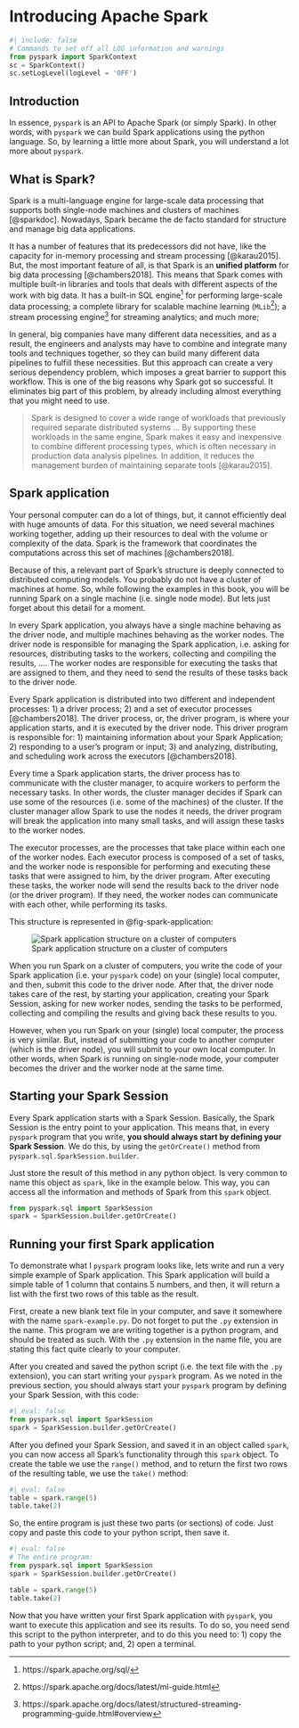
# Introducing Apache Spark

```python
#| include: false
# Commands to set off all LOG information and warnings
from pyspark import SparkContext
sc = SparkContext()
sc.setLogLevel(logLevel = 'OFF')
```


## Introduction

In essence, `pyspark` is an API to Apache Spark (or simply Spark). In other words, with `pyspark` we can build Spark applications using the python language. So, by learning a little more about Spark, you will understand a lot more about `pyspark`.

<!-- ## What is Big Data? -->

<!-- The classical question: "how much big is big?" Even today, there is no clear definition to what "big data" is. But, the most accepted one is this: "big data is any data that we can no longer store, process or manage using traditional computing methods". In other words, big data is data whose volume, complexity or diversity makes it really hard or impossible to deal with this data on a single machine, like a desktop or a laptop. -->

<!-- Realize that, the meaning of "big" can vary in this matter. It is not only the volume (how much GB, TB or PB) of the data that can build a barrier. For example, maybe the velocity is the key issue here. A lot of companies (such as Google or Facebook) need to process data in real time, as it is being generated, so they need to think in terms of continuous flows and process, rather than storing and processing this data latter [@mitsloan2013]. In contrast, maybe the problem is that we need to deal with many different kinds of data at the same time, like videos, images and tree formats (i.e. XML and JSON like structures). -->

## What is Spark?

Spark is a multi-language engine for large-scale data processing that supports both single-node machines and clusters of machines [@sparkdoc]. Nowadays, Spark became the de facto standard for structure and manage big data applications.

It has a number of features that its predecessors did not have, like the capacity for in-memory processing and stream processing [@karau2015]. But, the most important feature of all, is that Spark is an **unified platform** for big data processing [@chambers2018]. This means that Spark comes with multiple built-in libraries and tools that deals with different aspects of the work with big data. It has a built-in SQL engine[^spark-1] for performing large-scale data processing; a complete library for scalable machine learning (`MLib`[^spark-2]); a stream processing engine[^spark-3] for streaming analytics; and much more;

[^spark-1]: https://spark.apache.org/sql/

[^spark-2]: https://spark.apache.org/docs/latest/ml-guide.html

[^spark-3]: https://spark.apache.org/docs/latest/structured-streaming-programming-guide.html#overview

In general, big companies have many different data necessities, and as a result, the engineers and analysts may have to combine and integrate many tools and techniques together, so they can build many different data pipelines to fulfill these necessities. But this approach can create a very serious dependency problem, which imposes a great barrier to support this workflow. This is one of the big reasons why Spark got so successful. It eliminates big part of this problem, by already including almost everything that you might need to use.

> Spark is designed to cover a wide range of workloads that previously required separate distributed systems ... By supporting these workloads in the same engine, Spark makes it easy and inexpensive to combine different processing types, which is often necessary in production data analysis pipelines. In addition, it reduces the management burden of maintaining separate tools [@karau2015].

## Spark application

Your personal computer can do a lot of things, but, it cannot efficiently deal with huge amounts of data. For this situation, we need several machines working together, adding up their resources to deal with the volume or complexity of the data. Spark is the framework that coordinates the computations across this set of machines [@chambers2018].

Because of this, a relevant part of Spark's structure is deeply connected to distributed computing models. You probably do not have a cluster of machines at home. So, while following the examples in this book, you will be running Spark on a single machine (i.e. single node mode). But lets just forget about this detail for a moment.

In every Spark application, you always have a single machine behaving as the driver node, and multiple machines behaving as the worker nodes. The driver node is responsible for managing the Spark application, i.e. asking for resources, distributing tasks to the workers, collecting and compiling the results, .... The worker nodes are responsible for executing the tasks that are assigned to them, and they need to send the results of these tasks back to the driver node.

Every Spark application is distributed into two different and independent processes: 1) a driver process; 2) and a set of executor processes [@chambers2018]. The driver process, or, the driver program, is where your application starts, and it is executed by the driver node. This driver program is responsible for: 1) maintaining information about your Spark Application; 2) responding to a user's program or input; 3) and analyzing, distributing, and scheduling work across the executors [@chambers2018].

Every time a Spark application starts, the driver process has to communicate with the cluster manager, to acquire workers to perform the necessary tasks. In other words, the cluster manager decides if Spark can use some of the resources (i.e. some of the machines) of the cluster. If the cluster manager allow Spark to use the nodes it needs, the driver program will break the application into many small tasks, and will assign these tasks to the worker nodes.

The executor processes, are the processes that take place within each one of the worker nodes. Each executor process is composed of a set of tasks, and the worker node is responsible for performing and executing these tasks that were assigned to him, by the driver program. After executing these tasks, the worker node will send the results back to the driver node (or the driver program). If they need, the worker nodes can communicate with each other, while performing its tasks.

This structure is represented in @fig-spark-application:

![Spark application structure on a cluster of computers](../Figures/spark-application.png){#fig-spark-application fig-align="center"}


When you run Spark on a cluster of computers, you write the code of your Spark application (i.e. your `pyspark` code) on your (single) local computer, and then, submit this code to the driver node. After that, the driver node takes care of the rest, by starting your application, creating your Spark Session, asking for new worker nodes, sending the tasks to be performed, collecting and compiling the results and giving back these results to you.

However, when you run Spark on your (single) local computer, the process is very similar. But, instead of submitting your code to another computer (which is the driver node), you will submit to your own local computer. In other words, when Spark is running on single-node mode, your computer becomes the driver and the worker node at the same time.

## Starting your Spark Session

Every Spark application starts with a Spark Session. Basically, the Spark Session is the entry point to your application. This means that, in every `pyspark` program that you write, **you should always start by defining your Spark Session**. We do this, by using the `getOrCreate()` method from `pyspark.sql.SparkSession.builder`. 

Just store the result of this method in any python object. Is very common to name this object as `spark`, like in the example below. This way, you can access all the information and methods of Spark from this `spark` object.

```python
from pyspark.sql import SparkSession
spark = SparkSession.builder.getOrCreate()
```


## Running your first Spark application

To demonstrate what I `pyspark` program looks like, lets write and run a very simple example of Spark application. This Spark application will build a simple table of 1 column that contains 5 numbers, and then, it will return a list with the first two rows of this table as the result.

First, create a new blank text file in your computer, and save it somewhere with the name `spark-example.py`. Do not forget to put the `.py` extension in the name. This program we are writing together is a python program, and should be treated as such. With the `.py` extension in the name file, you are stating this fact quite clearly to your computer.

After you created and saved the python script (i.e. the text file with the `.py` extension), you can start writing your `pyspark` program. As we noted in the previous section, you should always start your `pyspark` program by defining your Spark Session, with this code:

```python
#| eval: false
from pyspark.sql import SparkSession
spark = SparkSession.builder.getOrCreate()
```

After you defined your Spark Session, and saved it in an object called `spark`, you can now access all Spark's functionality through this `spark` object. To create the table we use the `range()` method, and to return the first two rows of the resulting table, we use the `take()` method:

```python
#| eval: false
table = spark.range(5)
table.take(2)
```

So, the entire program is just these two parts (or sections) of code. Just copy and paste this code to your python script, then save it.

```python
#| eval: false
# The entire program:
from pyspark.sql import SparkSession
spark = SparkSession.builder.getOrCreate()

table = spark.range(5)
table.take(2)
```

Now that you have written your first Spark application with `pyspark`, you want to execute this application and see its results. To do so, you need send this script to the python interpreter, and to do this you need to: 1) copy the path to your python script; and, 2) open a terminal.



